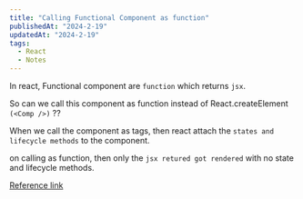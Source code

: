 ```yaml
---
title: "Calling Functional Component as function"
publishedAt: "2024-2-19"
updatedAt: "2024-2-19"
tags:
  - React
  - Notes
---
```


In react, Functional component are `function` which returns `jsx`.

So can we call this component as function instead of React.createElement `(<Comp />)` ??

When we call the component as tags, then react attach  the `states and lifecycle methods` to the component.

on calling as function, then only the `jsx retured got rendered` with no state and lifecycle methods. 

[Reference link](https://dev.to/igor_bykov/react-calling-functional-components-as-functions-1d3l)